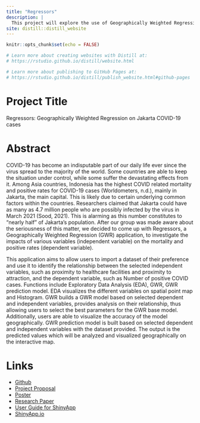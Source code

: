 ```yaml
---
title: "Regressors"
description: |
  This project will explore the use of Geographically Weighted Regression analysis on region with high COVID infection rate, specifically, Jakarta, the main city of Indonesia.
site: distill::distill_website
---
```


```r
knitr::opts_chunk$set(echo = FALSE)

# Learn more about creating websites with Distill at:
# https://rstudio.github.io/distill/website.html

# Learn more about publishing to GitHub Pages at:
# https://rstudio.github.io/distill/publish_website.html#github-pages

```

# Project Title

Regressors: Geographically Weighted Regression on Jakarta COVID-19 cases

# Abstract

COVID-19 has become an indisputable part of our daily life ever since the virus spread to the majority of the world. Some countries are able to keep the situation under control, while some suffer the devastating effects from it. Among Asia countries, Indonesia has the highest COVID related mortality and positive rates for COVID-19 cases (Worldometers, n.d.), mainly in Jakarta, the main capital. This is likely due to certain underlying common factors within the countries. Researchers claimed that Jakarta could have as many as 4.7 million people who are possibly infected by the virus in March 2021 (Sood, 2021). This is alarming as this number constitutes to “nearly half” of Jakarta’s population. After our group was made aware about the seriousness of this matter, we decided to come up with Regressors, a Geographically Weighted Regression (GWR) application, to investigate the impacts of various variables (independent variable) on the mortality and positive rates (dependent variable).
  
This application aims to allow users to import a dataset of their preference and use it to identify the relationship between the selected independent variables, such as proximity to healthcare facilities and proximity to attraction, and the dependent variable, such as Number of positive COVID cases. Functions include Exploratory Data Analysis (EDA), GWR, GWR prediction model. EDA visualizes the different variables on spatial point map and Histogram. GWR builds a GWR model based on selected dependent and independent variables, provides analysis on their relationship, thus allowing users to select the best parameters for the GWR base model. Additionally, users are able to visualize the accuracy of the model geographically. GWR prediction model is built based on selected dependent and independent variables with the dataset provided. The output is the predicted values which will be analyzed and visualized geographically on the interactive map. 
  
# Links

- [Github](https://github.com/nxinyan/IS415_project)
- [Project Proposal](ProjectProposal.html)
- [Poster](Poster/Poster.pdf)
- [Research Paper](./Research\ Paper/Research_Paper.pdf)
- [User Guide for ShinyApp](UserGuide.html)
- [ShinyApp.io](https://junlong-toh-2019-is415.shinyapps.io/Regressors)
